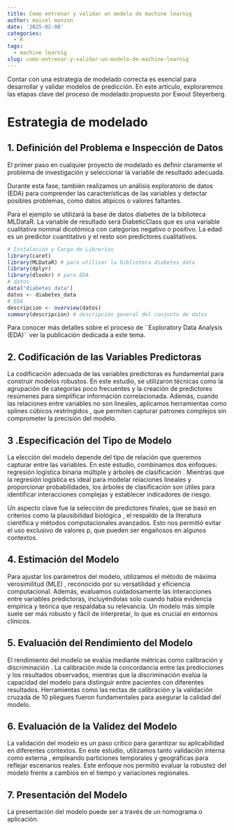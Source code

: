 ```yaml
---
title: Como entrenar y validar un modelo de machine learnig
author: maicel monzon
date: '2025-02-08'
categories:
  - R
tags:
  - machine learnig
slug: como-entrenar-y-validar-un-modelo-de-machine-learnig
---
```


Contar con una estrategia de modelado correcta es esencial para desarrollar y validar modelos de predicción. En este artículo, exploraremos las etapas clave del proceso de modelado propuesto por Ewout Steyerberg. 

# Estrategia de modelado

## 1. Definición del Problema e Inspección de Datos

El primer paso en cualquier proyecto de modelado es definir claramente el problema de investigación y seleccionar la variable de resultado adecuada. 

Durante esta fase, también realizamos un análisis exploratorio de datos (EDA) para comprender las características de las variables y detectar posibles problemas, como datos atípicos o valores faltantes. 

Para el ejemplo se utilizará la base de datos diabetes de la biblioteca MLDataR. La variable de resultado será DiabeticClass que es una variable cualitativa nominal dicotómica con categorías negativo o positivo. La edad es un predictor cuantitativo y el resto son predictores cualitativos.

```r
# Instalación y Carga de Librerías
library(caret)
library(MLDataR) # para utilizar la biblioteca diabetes_data
library(dplyr)
library(dlookr) # para EDA
# datos
data("diabetes_data")
datos <- diabetes_data
# EDA
descripcion <- overview(datos)
summary(descripcion) # descripción general del conjunto de datos
```

Para conocer más detalles sobre el proceso de ¨Exploratory Data Analysis (EDA)¨ ver la publicación dedicada a este tema.


## 2. Codificación de las Variables Predictoras

La codificación adecuada de las variables predictoras es fundamental para construir modelos robustos. En este estudio, se utilizaron técnicas como la agrupación de categorías poco frecuentes y la creación de predictores resúmenes para simplificar información correlacionada. Además, cuando las relaciones entre variables no son lineales, aplicamos herramientas como splines cúbicos restringidos , que permiten capturar patrones complejos sin comprometer la precisión del modelo.


## 3 .Especificación del Tipo de Modelo

La elección del modelo depende del tipo de relación que queremos capturar entre las variables. En este estudio, combinamos dos enfoques: regresión logística binaria múltiple y árboles de clasificación . Mientras que la regresión logística es ideal para modelar relaciones lineales y proporcionar probabilidades, los árboles de clasificación son útiles para identificar interacciones complejas y establecer indicadores de riesgo.

Un aspecto clave fue la selección de predictores finales, que se basó en criterios como la plausibilidad biológica , el respaldo de la literatura científica y métodos computacionales avanzados. Esto nos permitió evitar el uso exclusivo de valores p, que pueden ser engañosos en algunos contextos.

## 4. Estimación del Modelo

Para ajustar los parámetros del modelo, utilizamos el método de máxima verosimilitud (MLE) , reconocido por su versatilidad y eficiencia computacional. Además, evaluamos cuidadosamente las interacciones entre variables predictoras, incluyéndolas solo cuando había evidencia empírica y teórica que respaldaba su relevancia. Un modelo más simple suele ser más robusto y fácil de interpretar, lo que es crucial en entornos clínicos.

## 5. Evaluación del Rendimiento del Modelo

El rendimiento del modelo se evalúa mediante métricas como calibración y discriminación . La calibración mide la concordancia entre las predicciones y los resultados observados, mientras que la discriminación evalúa la capacidad del modelo para distinguir entre pacientes con diferentes resultados. Herramientas como las rectas de calibración y la validación cruzada de 10 pliegues fueron fundamentales para asegurar la calidad del modelo.

## 6. Evaluación de la Validez del Modelo

La validación del modelo es un paso crítico para garantizar su aplicabilidad en diferentes contextos. En este estudio, utilizamos tanto validación interna como externa , empleando particiones temporales y geográficas para reflejar escenarios reales. Este enfoque nos permitió evaluar la robustez del modelo frente a cambios en el tiempo y variaciones regionales.

## 7. Presentación del Modelo

La presentación del modelo puede ser a través de un nomograma o aplicación.